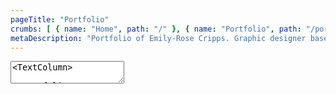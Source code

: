 ```yaml
---
pageTitle: "Portfolio"
crumbs: [ { name: "Home", path: "/" }, { name: "Portfolio", path: "/portfolio" } ]
metaDescription: "Portfolio of Emily-Rose Cripps. Graphic designer based in Oxford, UK. Book-making, exhibition design and more."
---
```


<TextArea>
<TextColumn>

# Portfolio

</TextColumn>
</TextArea>

<NavigationTiles>

<NavigationTile 
    title="Giraffe About Town"
    linkPage="/portfolio/competitions/giraffe-about-town"
    imagePath="portfolio/competitions/competitions-giraffe-about-town.jpg"
    imageAlt="Giraffe About Town"
/>

<NavigationTile 
    title="European Bee Eater"
    linkPage="/portfolio/illustrations/european-bee-eater"
    imagePath="portfolio/illustrations/illustrations-european-bee-eater.jpg"
    imageAlt="European Bee Eater"
/>

<NavigationTile 
    title="Golden Snub-Nosed"
    linkPage="/portfolio/illustrations/golden-snub-nosed"
    imagePath="portfolio/illustrations/illustrations-golden-snub-nosed.jpg"
    imageAlt="Golden Snub-Nosed"
/>

</NavigationTiles>

<NavigationTiles>

<NavigationTile 
    title="It Happened Here"
    linkPage="/portfolio/personal/it-happened-here"
    imagePath="portfolio/personal/personal-it-happened-here.jpg"
    imageAlt="It Happened Here"
/>


<NavigationTile 
    title="Prop Box"
    linkPage="/portfolio/university/prop-box"
    imagePath="portfolio/university/university-prop-box.jpg"
    imageAlt="Prop Box"
/>

<NavigationTile 
    title="Naturalis"
    linkPage="/portfolio/university/naturalis"
    imagePath="portfolio/university/university-naturalis.jpg"
    imageAlt="Naturalis"
/>


</NavigationTiles>


<NavigationTiles>


<NavigationTile 
    title="Exhibition"
    linkPage="/portfolio/university/exhibition"
    imagePath="portfolio/university/university-exhibition.jpg"
    imageAlt="Exhibition"
/>

</NavigationTiles>

